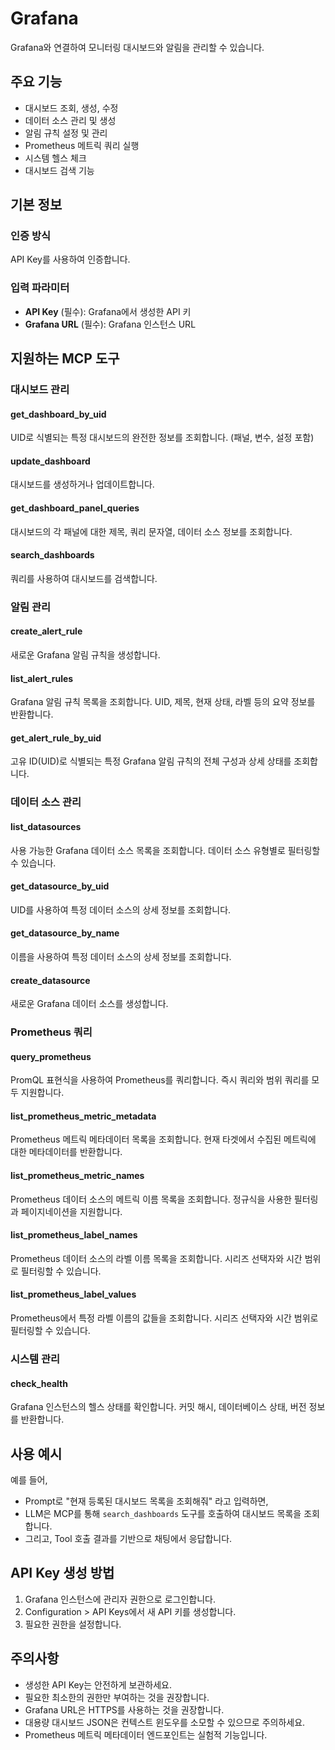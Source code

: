 # Grafana

Grafana와 연결하여 모니터링 대시보드와 알림을 관리할 수 있습니다.

## 주요 기능
- 대시보드 조회, 생성, 수정
- 데이터 소스 관리 및 생성
- 알림 규칙 설정 및 관리
- Prometheus 메트릭 쿼리 실행
- 시스템 헬스 체크
- 대시보드 검색 기능

## 기본 정보

### 인증 방식
API Key를 사용하여 인증합니다.

### 입력 파라미터
- **API Key** (필수): Grafana에서 생성한 API 키
- **Grafana URL** (필수): Grafana 인스턴스 URL

## 지원하는 MCP 도구

### 대시보드 관리
#### get_dashboard_by_uid
UID로 식별되는 특정 대시보드의 완전한 정보를 조회합니다. (패널, 변수, 설정 포함)

#### update_dashboard
대시보드를 생성하거나 업데이트합니다.

#### get_dashboard_panel_queries
대시보드의 각 패널에 대한 제목, 쿼리 문자열, 데이터 소스 정보를 조회합니다.

#### search_dashboards
쿼리를 사용하여 대시보드를 검색합니다.

### 알림 관리
#### create_alert_rule
새로운 Grafana 알림 규칙을 생성합니다.

#### list_alert_rules
Grafana 알림 규칙 목록을 조회합니다. UID, 제목, 현재 상태, 라벨 등의 요약 정보를 반환합니다.

#### get_alert_rule_by_uid
고유 ID(UID)로 식별되는 특정 Grafana 알림 규칙의 전체 구성과 상세 상태를 조회합니다.

### 데이터 소스 관리
#### list_datasources
사용 가능한 Grafana 데이터 소스 목록을 조회합니다. 데이터 소스 유형별로 필터링할 수 있습니다.

#### get_datasource_by_uid
UID를 사용하여 특정 데이터 소스의 상세 정보를 조회합니다.

#### get_datasource_by_name
이름을 사용하여 특정 데이터 소스의 상세 정보를 조회합니다.

#### create_datasource
새로운 Grafana 데이터 소스를 생성합니다.

### Prometheus 쿼리
#### query_prometheus
PromQL 표현식을 사용하여 Prometheus를 쿼리합니다. 즉시 쿼리와 범위 쿼리를 모두 지원합니다.

#### list_prometheus_metric_metadata
Prometheus 메트릭 메타데이터 목록을 조회합니다. 현재 타겟에서 수집된 메트릭에 대한 메타데이터를 반환합니다.

#### list_prometheus_metric_names
Prometheus 데이터 소스의 메트릭 이름 목록을 조회합니다. 정규식을 사용한 필터링과 페이지네이션을 지원합니다.

#### list_prometheus_label_names
Prometheus 데이터 소스의 라벨 이름 목록을 조회합니다. 시리즈 선택자와 시간 범위로 필터링할 수 있습니다.

#### list_prometheus_label_values
Prometheus에서 특정 라벨 이름의 값들을 조회합니다. 시리즈 선택자와 시간 범위로 필터링할 수 있습니다.

### 시스템 관리
#### check_health
Grafana 인스턴스의 헬스 상태를 확인합니다. 커밋 해시, 데이터베이스 상태, 버전 정보를 반환합니다.

## 사용 예시

예를 들어,
- Prompt로 "현재 등록된 대시보드 목록을 조회해줘" 라고 입력하면,
- LLM은 MCP를 통해 `search_dashboards` 도구를 호출하여 대시보드 목록을 조회합니다.
- 그리고, Tool 호출 결과를 기반으로 채팅에서 응답합니다.

## API Key 생성 방법
1. Grafana 인스턴스에 관리자 권한으로 로그인합니다.
2. Configuration > API Keys에서 새 API 키를 생성합니다.
3. 필요한 권한을 설정합니다.

## 주의사항
- 생성한 API Key는 안전하게 보관하세요.
- 필요한 최소한의 권한만 부여하는 것을 권장합니다.
- Grafana URL은 HTTPS를 사용하는 것을 권장합니다.
- 대용량 대시보드 JSON은 컨텍스트 윈도우를 소모할 수 있으므로 주의하세요.
- Prometheus 메트릭 메타데이터 엔드포인트는 실험적 기능입니다. 